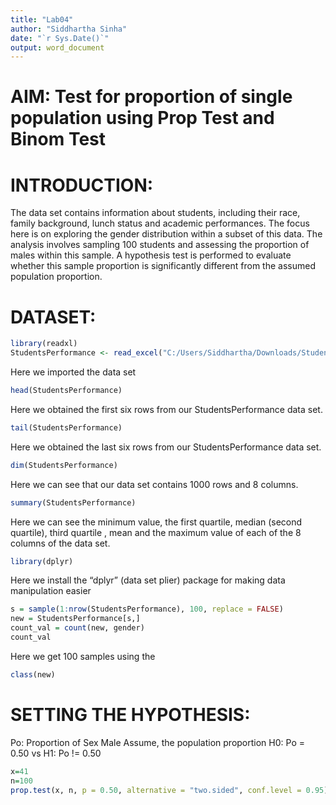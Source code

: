 ```yaml
---
title: "Lab04"
author: "Siddhartha Sinha"
date: "`r Sys.Date()`"
output: word_document
---
```


# AIM: Test for proportion of single population using Prop Test and Binom Test

# INTRODUCTION: 
The data set contains information about students, including their race, family background, lunch status and academic performances. The focus here is on exploring the gender distribution within a subset of this data.
The analysis involves sampling 100 students and assessing the proportion of males within this sample. A hypothesis test is performed to evaluate whether this sample proportion is significantly different from the assumed population proportion.

# DATASET: 
```r
library(readxl)
StudentsPerformance <- read_excel("C:/Users/Siddhartha/Downloads/StudentsPerformance.xls")
```
Here we imported the data set 

```r
head(StudentsPerformance)
```
Here we obtained the first six rows from our StudentsPerformance data set.

```r
tail(StudentsPerformance)
```
Here we obtained the last six rows from our StudentsPerformance data set.

```r
dim(StudentsPerformance)
```
Here we can see that our data set contains 1000 rows and 8 columns.

```r
summary(StudentsPerformance)
```
Here we can see the minimum value, the first quartile, median (second quartile), third quartile , mean and the maximum value of each of the 8 columns of the data set.

```r
library(dplyr)
```
Here we install the "dplyr" (data set plier) package for making data manipulation easier

```r
s = sample(1:nrow(StudentsPerformance), 100, replace = FALSE)
new = StudentsPerformance[s,]
count_val = count(new, gender)
count_val
```
Here we get 100 samples using the 

```r
class(new)
```


# SETTING THE HYPOTHESIS:

Po: Proportion of Sex Male 
Assume, the population proportion
H0: Po = 0.50 vs H1: Po != 0.50
```r
x=41
n=100
prop.test(x, n, p = 0.50, alternative = "two.sided", conf.level = 0.95)
```







